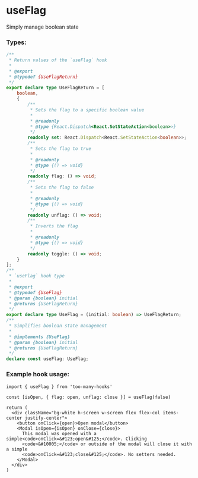 
<Meta title="Example/UseFlag" />

# useFlag

Simply manage boolean state

### Types:

```ts
/**
 * Return values of the `useFlag` hook
 *
 * @export
 * @typedef {UseFlagReturn}
 */
export declare type UseFlagReturn = [
    boolean,
    {
        /**
         * Sets the flag to a specific boolean value
         *
         * @readonly
         * @type {React.Dispatch<React.SetStateAction<boolean>>}
         */
        readonly set: React.Dispatch<React.SetStateAction<boolean>>;
        /**
         * Sets the flag to true
         *
         * @readonly
         * @type {() => void}
         */
        readonly flag: () => void;
        /**
         * Sets the flag to false
         *
         * @readonly
         * @type {() => void}
         */
        readonly unflag: () => void;
        /**
         * Inverts the flag
         *
         * @readonly
         * @type {() => void}
         */
        readonly toggle: () => void;
    }
];
/**
 * `useFlag` hook type
 *
 * @export
 * @typedef {UseFlag}
 * @param {boolean} initial
 * @returns {UseFlagReturn}
 */
export declare type UseFlag = (initial: boolean) => UseFlagReturn;
/**
 * Simplifies boolean state management
 *
 * @implements {UseFlag}
 * @param {boolean} initial
 * @returns {UseFlagReturn}
 */
declare const useFlag: UseFlag;
```

### Example hook usage:

```tsx
import { useFlag } from 'too-many-hooks'

const [isOpen, { flag: open, unflag: close }] = useFlag(false)

return (
  <div className="bg-white h-screen w-screen flex flex-col items-center justify-center">
    <button onClick={open}>Open modal</button>
    <Modal isOpen={isOpen} onClose={close}>
      This modal was opened with a simple<code>onClick=&#123;open&#125;</code>. Clicking
      <code>&#10005;</code> or outside of the modal will close it with a simple
      <code>onClick=&#123;close&#125;</code>. No setters needed.
    </Modal>
  </div>
)
```
